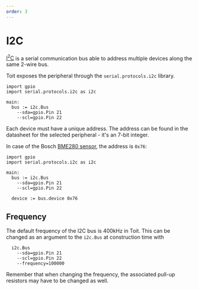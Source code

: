 ```yaml
---
order: 3
---
```


# I2C

[I<sup>2</sup>C](https://en.wikipedia.org/wiki/I%C2%B2C) is a serial communication bus able to address multiple devices along the same 2-wire bus.

Toit exposes the peripheral through the `serial.protocols.i2c` library.

```
import gpio
import serial.protocols.i2c as i2c

main:
  bus := i2c.Bus
    --sda=gpio.Pin 21
    --scl=gpio.Pin 22
```

Each device must have a unique address. The address can be found in the datasheet for the selected peripheral - it's an 7-bit integer.

In case of the Bosch [BME280 sensor](https://cdn.sparkfun.com/assets/e/7/3/b/1/BME280_Datasheet.pdf), the address is `0x76`:

```
import gpio
import serial.protocols.i2c as i2c

main:
  bus := i2c.Bus
    --sda=gpio.Pin 21
    --scl=gpio.Pin 22

  device := bus.device 0x76
```

## Frequency

The default frequency of the I2C bus is 400kHz in Toit. This can be changed as an argument to the `i2c.Bus` at construction time with

```
  i2c.Bus
    --sda=gpio.Pin 21
    --scl=gpio.Pin 22
    --frequency=100000
```

Remember that when changing the frequency, the associated pull-up resistors may have to be changed as well.
